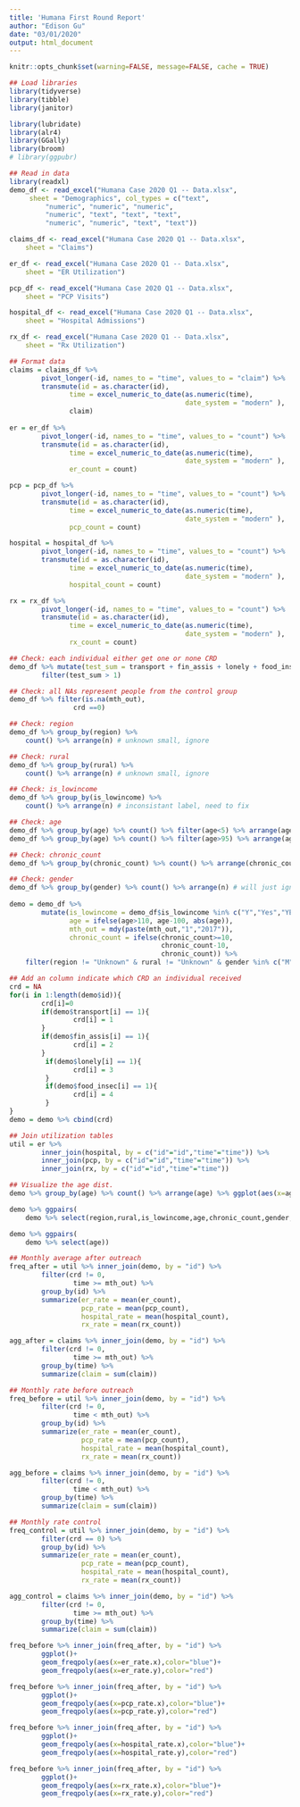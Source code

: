 ```yaml
---
title: 'Humana First Round Report'
author: "Edison Gu"
date: "03/01/2020"
output: html_document
---
```


```r
knitr::opts_chunk$set(warning=FALSE, message=FALSE, cache = TRUE)

## Load libraries
library(tidyverse)
library(tibble)
library(janitor)

library(lubridate)
library(alr4)
library(GGally)
library(broom)
# library(ggpubr)

## Read in data
library(readxl)
demo_df <- read_excel("Humana Case 2020 Q1 -- Data.xlsx", 
     sheet = "Demographics", col_types = c("text", 
         "numeric", "numeric", "numeric", 
         "numeric", "text", "text", "text", 
         "numeric", "numeric", "text", "text"))

claims_df <- read_excel("Humana Case 2020 Q1 -- Data.xlsx", 
    sheet = "Claims")

er_df <- read_excel("Humana Case 2020 Q1 -- Data.xlsx", 
    sheet = "ER Utilization")

pcp_df <- read_excel("Humana Case 2020 Q1 -- Data.xlsx", 
    sheet = "PCP Visits")

hospital_df <- read_excel("Humana Case 2020 Q1 -- Data.xlsx", 
    sheet = "Hospital Admissions")

rx_df <- read_excel("Humana Case 2020 Q1 -- Data.xlsx", 
    sheet = "Rx Utilization")
```

```r
## Format data
claims = claims_df %>% 
        pivot_longer(-id, names_to = "time", values_to = "claim") %>% 
        transmute(id = as.character(id),
               time = excel_numeric_to_date(as.numeric(time), 
                                            date_system = "modern" ),
               claim)
        
er = er_df %>% 
        pivot_longer(-id, names_to = "time", values_to = "count") %>% 
        transmute(id = as.character(id),
               time = excel_numeric_to_date(as.numeric(time), 
                                            date_system = "modern" ),
               er_count = count)

pcp = pcp_df %>% 
        pivot_longer(-id, names_to = "time", values_to = "count") %>% 
        transmute(id = as.character(id),
               time = excel_numeric_to_date(as.numeric(time), 
                                            date_system = "modern" ),
               pcp_count = count)

hospital = hospital_df %>% 
        pivot_longer(-id, names_to = "time", values_to = "count") %>% 
        transmute(id = as.character(id),
               time = excel_numeric_to_date(as.numeric(time), 
                                            date_system = "modern" ),
               hospital_count = count)

rx = rx_df %>% 
        pivot_longer(-id, names_to = "time", values_to = "count") %>% 
        transmute(id = as.character(id),
               time = excel_numeric_to_date(as.numeric(time), 
                                            date_system = "modern" ),
               rx_count = count)
```

```r
## Check: each individual either get one or none CRD
demo_df %>% mutate(test_sum = transport + fin_assis + lonely + food_insec) %>% 
        filter(test_sum > 1)

## Check: all NAs represent people from the control group
demo_df %>% filter(is.na(mth_out),
                crd ==0)

## Check: region
demo_df %>% group_by(region) %>% 
    count() %>% arrange(n) # unknown small, ignore

## Check: rural
demo_df %>% group_by(rural) %>% 
    count() %>% arrange(n) # unknown small, ignore

## Check: is_lowincome
demo_df %>% group_by(is_lowincome) %>% 
    count() %>% arrange(n) # inconsistant label, need to fix

## Check: age
demo_df %>% group_by(age) %>% count() %>% filter(age<5) %>% arrange(age) # need to correct negative values, assume mistyped minues sign
demo_df %>% group_by(age) %>% count() %>% filter(age>95) %>% arrange(age) # need to correct >100 values, assume mistyped a 1 in the front

## Check: chronic_count
demo_df %>% group_by(chronic_count) %>% count() %>% arrange(chronic_count) # assume mistyped a 1 in the front

## Check: gender
demo_df %>% group_by(gender) %>% count() %>% arrange(n) # will just ignore other than M, F
    
demo = demo_df %>% 
        mutate(is_lowincome = demo_df$is_lowincome %in% c("Y","Yes","YES"),
               age = ifelse(age>110, age-100, abs(age)),
               mth_out = mdy(paste(mth_out,"1","2017")),
               chronic_count = ifelse(chronic_count>=10,
                                      chronic_count-10,
                                      chronic_count)) %>% 
    filter(region != "Unknown" & rural != "Unknown" & gender %in% c("M","F"))

## Add an column indicate which CRD an individual received
crd = NA
for(i in 1:length(demo$id)){
        crd[i]=0
        if(demo$transport[i] == 1){
                crd[i] = 1
        }
        if(demo$fin_assis[i] == 1){
                crd[i] = 2
        }
         if(demo$lonely[i] == 1){
                crd[i] = 3
         }
         if(demo$food_insec[i] == 1){
                crd[i] = 4
         }
}
demo = demo %>% cbind(crd)

## Join utilization tables
util = er %>% 
        inner_join(hospital, by = c("id"="id","time"="time")) %>% 
        inner_join(pcp, by = c("id"="id","time"="time")) %>% 
        inner_join(rx, by = c("id"="id","time"="time"))
```


```r
## Visualize the age dist.
demo %>% group_by(age) %>% count() %>% arrange(age) %>% ggplot(aes(x=age,y=n))+geom_col()

demo %>% ggpairs(
    demo %>% select(region,rural,is_lowincome,age,chronic_count,gender,mth_out))

demo %>% ggpairs(
    demo %>% select(age))
```




```r
## Monthly average after outreach
freq_after = util %>% inner_join(demo, by = "id") %>% 
        filter(crd != 0,
                time >= mth_out) %>% 
        group_by(id) %>% 
        summarize(er_rate = mean(er_count),
                  pcp_rate = mean(pcp_count),
                  hospital_rate = mean(hospital_count),
                  rx_rate = mean(rx_count))

agg_after = claims %>% inner_join(demo, by = "id") %>% 
        filter(crd != 0,
                time >= mth_out) %>% 
        group_by(time) %>% 
        summarize(claim = sum(claim))

## Monthly rate before outreach
freq_before = util %>% inner_join(demo, by = "id") %>% 
        filter(crd != 0,
                time < mth_out) %>% 
        group_by(id) %>% 
        summarize(er_rate = mean(er_count),
                  pcp_rate = mean(pcp_count),
                  hospital_rate = mean(hospital_count),
                  rx_rate = mean(rx_count))

agg_before = claims %>% inner_join(demo, by = "id") %>% 
        filter(crd != 0,
                time < mth_out) %>% 
        group_by(time) %>% 
        summarize(claim = sum(claim))

## Monthly rate control
freq_control = util %>% inner_join(demo, by = "id") %>% 
        filter(crd == 0) %>% 
        group_by(id) %>% 
        summarize(er_rate = mean(er_count),
                  pcp_rate = mean(pcp_count),
                  hospital_rate = mean(hospital_count),
                  rx_rate = mean(rx_count))

agg_control = claims %>% inner_join(demo, by = "id") %>% 
        filter(crd != 0,
                time >= mth_out) %>% 
        group_by(time) %>% 
        summarize(claim = sum(claim))
```

```r
freq_before %>% inner_join(freq_after, by = "id") %>% 
        ggplot()+
        geom_freqpoly(aes(x=er_rate.x),color="blue")+
        geom_freqpoly(aes(x=er_rate.y),color="red")

freq_before %>% inner_join(freq_after, by = "id") %>% 
        ggplot()+
        geom_freqpoly(aes(x=pcp_rate.x),color="blue")+
        geom_freqpoly(aes(x=pcp_rate.y),color="red")

freq_before %>% inner_join(freq_after, by = "id") %>% 
        ggplot()+
        geom_freqpoly(aes(x=hospital_rate.x),color="blue")+
        geom_freqpoly(aes(x=hospital_rate.y),color="red")

freq_before %>% inner_join(freq_after, by = "id") %>% 
        ggplot()+
        geom_freqpoly(aes(x=rx_rate.x),color="blue")+
        geom_freqpoly(aes(x=rx_rate.y),color="red")
```



